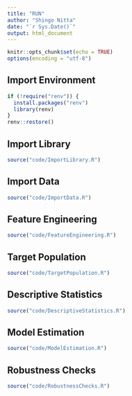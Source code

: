 ```yaml
---
title: "RUN"
author: "Shingo Nitta"
date: "`r Sys.Date()`"
output: html_document
---
```


```r
knitr::opts_chunk$set(echo = TRUE)
options(encoding = "utf-8")
```

## Import Environment

```r
if (!require("renv")) {
  install.packages("renv")
  library(renv)
}
renv::restore()
```

## Import Library

```r
source("code/ImportLibrary.R")
```

## Import Data

```r
source("code/ImportData.R")
```

## Feature Engineering

```r
source("code/FeatureEngineering.R")
```

## Target Population

```r
source("code/TargetPopulation.R")
```

## Descriptive Statistics

```r
source("code/DescriptiveStatistics.R")
```

## Model Estimation

```r
source("code/ModelEstimation.R")
```

## Robustness Checks

```r
source("code/RobustnessChecks.R")
```

